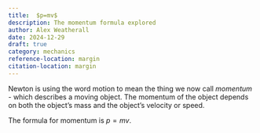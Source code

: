 ```yaml
---
title:  $p=mv$
description: The momentum formula explored
author: Alex Weatherall
date: 2024-12-29
draft: true
category: mechanics
reference-location: margin
citation-location: margin
---
```


Newton is using the word motion to mean the thing we now call _momentum_ - which describes a moving object. The momentum of the object depends on both the object's mass and the object's velocity or speed.

The formula for momentum is $p = m v$.



